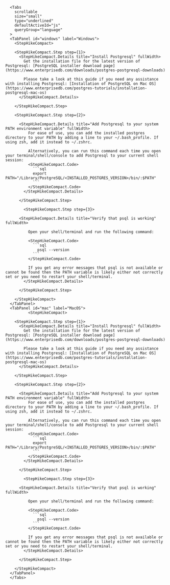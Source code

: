       <Tabs
        scrollable
        size="small"
        type="underlined"
        defaultActiveId="js"
        queryGroup="language"
      >
      <TabPanel id="windows" label="Windows">
        <StepHikeCompact>

        <StepHikeCompact.Step step={1}>
          <StepHikeCompact.Details title="Install Postgresql" fullWidth>
            Get the installation file for the latest version of Postgresql: [PostgreSQL installer download page](https://www.enterprisedb.com/downloads/postgres-postgresql-downloads)

            Please take a look at this guide if you need any assistance with installing Postgresql: [Installation of PostgreSQL on Mac OS](https://www.enterprisedb.com/postgres-tutorials/installation-postgresql-mac-os)
          </StepHikeCompact.Details>

        </StepHikeCompact.Step>

        <StepHikeCompact.Step step={2}>

          <StepHikeCompact.Details title="Add Postgresql to your system PATH environment variable" fullWidth>
              For ease of use, you can add the installed postgres directory to your PATH by adding a line to your ~/.bash_profile. If using zsh, add it instead to ~/.zshrc.

              Alternatively, you can run this command each time you open your terminal/shell/console to add Postgresql to your current shell session:
              <StepHikeCompact.Code>
                ```sql
                export PATH="/Library/PostgreSQL/<INSTALLED_POSTGRES_VERSION>/bin/:$PATH"
                ```
              </StepHikeCompact.Code>
            </StepHikeCompact.Details>

          </StepHikeCompact.Step>

            <StepHikeCompact.Step step={3}>

          <StepHikeCompact.Details title="Verify that psql is working" fullWidth>

              Open your shell/terminal and run the following command:

              <StepHikeCompact.Code>
                ```sql
                  psql --version
                ```
              </StepHikeCompact.Code>

              If you get any error messages that psql is not available or cannot be found then the PATH variable is likely either not correctly set or you need to restart your shell/terminal.
            </StepHikeCompact.Details>

          </StepHikeCompact.Step>

        </StepHikeCompact>
      </TabPanel>
      <TabPanel id="mac" label="MacOS">
              <StepHikeCompact>

        <StepHikeCompact.Step step={1}>
          <StepHikeCompact.Details title="Install Postgresql" fullWidth>
            Get the installation file for the latest version of Postgresql: [PostgreSQL installer download page](https://www.enterprisedb.com/downloads/postgres-postgresql-downloads)

            Please take a look at this guide if you need any assistance with installing Postgresql: [Installation of PostgreSQL on Mac OS](https://www.enterprisedb.com/postgres-tutorials/installation-postgresql-mac-os)
          </StepHikeCompact.Details>

        </StepHikeCompact.Step>

        <StepHikeCompact.Step step={2}>

          <StepHikeCompact.Details title="Add Postgresql to your system PATH environment variable" fullWidth>
              For ease of use, you can add the installed postgres directory to your PATH by adding a line to your ~/.bash_profile. If using zsh, add it instead to ~/.zshrc.

              Alternatively, you can run this command each time you open your terminal/shell/console to add Postgresql to your current shell session:
              <StepHikeCompact.Code>
                ```sql
                export PATH="/Library/PostgreSQL/<INSTALLED_POSTGRES_VERSION>/bin/:$PATH"
                ```
              </StepHikeCompact.Code>
            </StepHikeCompact.Details>

          </StepHikeCompact.Step>

            <StepHikeCompact.Step step={3}>

          <StepHikeCompact.Details title="Verify that psql is working" fullWidth>

              Open your shell/terminal and run the following command:

              <StepHikeCompact.Code>
                ```sql
                  psql --version
                ```
              </StepHikeCompact.Code>

              If you get any error messages that psql is not available or cannot be found then the PATH variable is likely either not correctly set or you need to restart your shell/terminal.
            </StepHikeCompact.Details>

          </StepHikeCompact.Step>

        </StepHikeCompact>
      </TabPanel>
      </Tabs>
